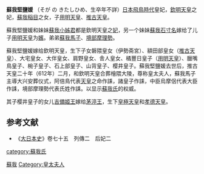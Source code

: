 '''蘇我堅鹽媛''' （そが の きたしひめ、生卒年不詳）[[日本|日本]][[飛鳥時代|飛鳥時代]]皇妃，[[欽明天皇|欽明天皇]]之妃，[[蘇我稲目|蘇我稲目]]之女，子[[用明天皇|用明天皇]]、[[推古天皇|推古天皇]]。

蘇我堅鹽媛和妹妹[[蘇我小姊君|蘇我小姊君]]都是欽明天皇之[[妃|妃]]，另一个妹妹[[蘇我石寸名|蘇我石寸名]]嫁给了儿子[[用明天皇|用明天皇]]为[[嬪|嬪]]。弟弟[[蘇我馬子|蘇我馬子]]、[[境部摩理勢|境部摩理勢]]。

蘇我堅鹽媛嫁给欽明天皇，生下子女磐隈皇女（伊勢斋宮）、額田部皇女（[[推古天皇|推古天皇]]）、大宅皇女、大伴皇女、肩野皇女、舎人皇女、橘豐日皇子（[[用明天皇|用明天皇]]）、臘嘴鳥皇子、椀子皇子、石上部皇子、山背皇子、樱井皇子。蘇我堅鹽媛去世后，推古天皇二十年（612年）二月，和欽明天皇合葬檜隈大陵，尊称皇太夫人，蘇我馬子主導大兴安葬仪式，阿倍鳥代表[[天皇|天皇]]之命作誄，諸皇子作誄，中臣烏摩侶代表大臣作誄，境部摩理勢代表氏姓作誄。以显示[[蘇我氏|蘇我氏]]的权威。

其子樱井皇子的女儿[[吉備姬王|吉備姬王]]嫁给[[茅渟王|茅渟王]]，生下[[皇極天皇|皇極天皇]]和[[孝德天皇|孝德天皇]]。

==参考文献==
* 《[[大日本史|大日本史]]》卷七十五　列傳二　后妃二
{{飛鳥時代皇后}}
[[Category:飛鳥時代後宮|蘇我]]
[[category:蘇我氏|category:蘇我氏]]
[[Category:皇太夫人|Category:皇太夫人]]